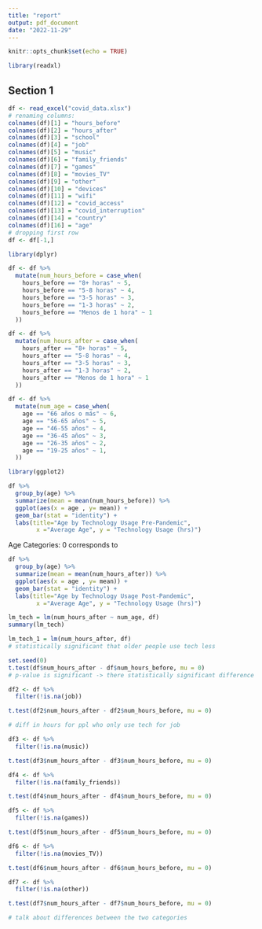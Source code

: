 ```yaml
---
title: "report"
output: pdf_document
date: "2022-11-29"
---
```


```r
knitr::opts_chunk$set(echo = TRUE)
```

```r
library(readxl)
```

## Section 1

```r
df <- read_excel("covid_data.xlsx")
# renaming columns:
colnames(df)[1] = "hours_before"
colnames(df)[2] = "hours_after"
colnames(df)[3] = "school"
colnames(df)[4] = "job"
colnames(df)[5] = "music"
colnames(df)[6] = "family_friends"
colnames(df)[7] = "games"
colnames(df)[8] = "movies_TV"
colnames(df)[9] = "other"
colnames(df)[10] = "devices"
colnames(df)[11] = "wifi"
colnames(df)[12] = "covid_access"
colnames(df)[13] = "covid_interruption"
colnames(df)[14] = "country"
colnames(df)[16] = "age"
# dropping first row
df <- df[-1,]
```

```r
library(dplyr)

df <- df %>% 
  mutate(num_hours_before = case_when(
    hours_before == "8+ horas" ~ 5,
    hours_before == "5-8 horas" ~ 4,
    hours_before == "3-5 horas" ~ 3,
    hours_before == "1-3 horas" ~ 2,
    hours_before == "Menos de 1 hora" ~ 1
  ))

df <- df %>% 
  mutate(num_hours_after = case_when(
    hours_after == "8+ horas" ~ 5,
    hours_after == "5-8 horas" ~ 4,
    hours_after == "3-5 horas" ~ 3,
    hours_after == "1-3 horas" ~ 2,
    hours_after == "Menos de 1 hora" ~ 1
  ))

df <- df %>% 
  mutate(num_age = case_when(
    age == "66 años o más" ~ 6,
    age == "56-65 años" ~ 5,
    age == "46-55 años" ~ 4,
    age == "36-45 años" ~ 3,
    age == "26-35 años" ~ 2,
    age == "19-25 años" ~ 1,
  ))
```

```r
library(ggplot2)

df %>%
  group_by(age) %>%
  summarize(mean = mean(num_hours_before)) %>%
  ggplot(aes(x = age , y= mean)) + 
  geom_bar(stat = "identity") + 
  labs(title="Age by Technology Usage Pre-Pandemic",
        x ="Average Age", y = "Technology Usage (hrs)")
```

Age Categories: 0 corresponds to  

```r
df %>%
  group_by(age) %>%
  summarize(mean = mean(num_hours_after)) %>%
  ggplot(aes(x = age , y= mean)) + 
  geom_bar(stat = "identity") + 
  labs(title="Age by Technology Usage Post-Pandemic",
        x ="Average Age", y = "Technology Usage (hrs)")
```

```r
lm_tech = lm(num_hours_after ~ num_age, df)
summary(lm_tech)

lm_tech_1 = lm(num_hours_after, df)
# statistically significant that older people use tech less 
```
```r
set.seed(0)
t.test(df$num_hours_after - df$num_hours_before, mu = 0)
# p-value is significant -> there statistically significant difference between # hours before pandemic and # hours after pandemic -> ppl used tech more after (0.55)  
```
```r
df2 <- df %>%
  filter(!is.na(job))

t.test(df2$num_hours_after - df2$num_hours_before, mu = 0)

# diff in hours for ppl who only use tech for job 
```
```r
df3 <- df %>%
  filter(!is.na(music))

t.test(df3$num_hours_after - df3$num_hours_before, mu = 0)
```

```r
df4 <- df %>%
  filter(!is.na(family_friends))

t.test(df4$num_hours_after - df4$num_hours_before, mu = 0)
```

```r
df5 <- df %>%
  filter(!is.na(games))

t.test(df5$num_hours_after - df5$num_hours_before, mu = 0)
```

```r
df6 <- df %>%
  filter(!is.na(movies_TV))

t.test(df6$num_hours_after - df6$num_hours_before, mu = 0)
```

```r
df7 <- df %>%
  filter(!is.na(other))

t.test(df7$num_hours_after - df7$num_hours_before, mu = 0)

# talk about differences between the two categories
```
